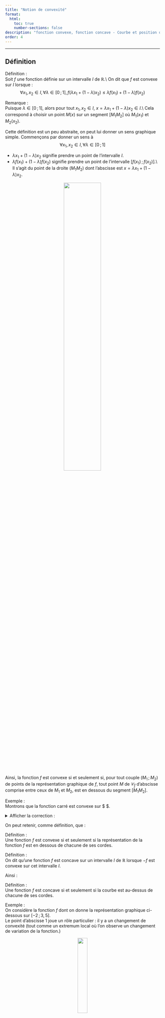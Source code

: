 ```yaml
---
title: "Notion de convexité"
format:
  html:
    toc: true
    number-sections: false
description: "fonction convexe, fonction concave - Courbe et position des cordes"
order: 4
---
```


----



## Définition

::: {.bloc .def}
<span class="bloc-titre">Définition : </span><br>
Soit $f$ une fonction définie sur un intervalle $I$ de $\mathbb{R}$.\\
On dit que $f$ est convexe sur $I$ lorsque : $$\forall x_1, x_2 \in I, \, \forall \lambda \in [0 \, ; \, 1], \, f(\lambda x_1 + (1-\lambda) x_2) \leqslant \lambda f(x_1) + (1- \lambda) f(x_2)$$ 
:::

::: {.bloc .rem}
<span class="bloc-titre">Remarque : </span><br>
Puisque $\lambda \in [0\, ; \, 1]$, alors pour tout $x_1,x_2 \in I$, $x=\lambda x_1 + (1-\lambda)x_2 \in I$.\\
Cela correspond à choisir un point $M(x)$ sur un segment $[M_1M_2]$ où $M_1(x_1)$ et $M_2(x_2)$.


Cette définition est un peu abstraite, on peut lui donner un sens graphique simple. Commençons par donner un sens à $$\forall x_1, x_2 \in I, \, \forall \lambda \in [0 \, ; \, 1]$$

- $\lambda x_1 + (1-\lambda)x_2$ signifie prendre un point de l'intervalle $I$.
- $\lambda f(x_1) + (1- \lambda) f(x_2)$ signifie prendre un point de l'intervalle $[f(x_1) \, ;\, f(x_2)]$.\\
  Il s'agit du point de la droite $(M_1M_2)$ dont l'abscisse est $x=\lambda x_1 + (1-\lambda)x_2$.

<div style="text-align: center;">
  <img src="../../image/maths_term/Chap2_GeneralitesFonctions_convexite_carre.png" style="width: 49%;" margin-right="5%">
</div>



Ainsi, la fonction $f$ est convexe si et seulement si, pour tout couple $(M_1 \, ; \, M_2)$ de points de la représentation graphique de $f$, tout point $M$ de $\mathscr{C}_f$ d'abscisse comprise entre ceux de $M_1$ et $M_2$, est en dessous du segment $[M_1M_2]$.
:::


::: {.bloc .ex}
<span class="bloc-titre">Exemple : </span><br>
Montrons que la fonction carré est convexe sur $ \mathbb{R}$.

<details class="bloc cor"><summary>Afficher la correction : </summary>

Pour tout $x,y\in\mathbb{R}$ et $t\in[0,1]$ :
\begin{align*}
t\,x^2+(1-t)\,y^2 - \left(tx+(1-t)y\right)^2 
&= t\,x^2+(1-t)\,y^2 - \big(t^2 x^2 + 2t(1-t)xy + (1-t)^2 y^2\big)\\
&= \big(t-t^2\big)x^2 + \big((1-t)-(1-t)^2\big)y^2 - 2t(1-t)xy\\
&= t(1-t)\,x^2 + t(1-t)\,y^2 - 2t(1-t)xy\\
&= t(1-t)\,\left(x^2 - 2xy + y^2\right)\\
&= t(1-t)\,\left(x-y\right)^2 \;\ge\; 0.
\end{align*}
Ainsi,
$$
\left(tx+(1-t)y\right)^2 \le t\,x^2+(1-t)\,y^2,
$$
c'est-à-dire
$$
f\!\left(tx+(1-t)y\right) \le t\,f(x) + (1-t)\,f(y) .
$$
</details>
:::

On peut retenir, comme définition, que :

::: {.bloc .def}
<span class="bloc-titre">Définition : </span><br>
Une fonction $f$ est convexe si et seulement si la représentation de la fonction $f$ est en dessous de chacune de ses cordes.
:::

::: {.bloc .def}
<span class="bloc-titre">Définition : </span><br>
On dit qu'une fonction $f$ est concave sur un intervalle $I$ de $\mathbb{R}$ lorsque $-f$ est convexe sur  cet intervalle $I$.
:::

Ainsi :

::: {.bloc .def}
<span class="bloc-titre">Définition : </span><br>
Une fonction $f$ est concave si et seulement si la courbe est au-dessus de chacune de ses cordes.
:::

::: {.bloc .ex}
<span class="bloc-titre">Exemple : </span><br>
On considère la fonction $f$ dont on donne la représentation graphique ci-dessous sur $[-2 \, ; \, 3,5]$.<br>
Le point d'abscisse $1$ joue un rôle particulier : il y a un changement de convexité (tout comme un extremum local où l'on observe un changement de variation de la fonction.)

<div style="text-align: center;">
  <img src="../../image/maths_term/Chap2_GeneralitesFonctions_convexite_fig_exemple.png" style="width: 25%;" margin-right="5%">
</div>



On peut déterminer graphiquement que la fonction $f$ est concave sur $[-2 \, ; 1]$ et convexe sur $[1 \, ; \, 3,5]$.
:::

::: {.bloc .def}
<span class="bloc-titre">Définition : </span><br>
Soient $f$ une fonction définie sur un intervalle $I$ et $\mathscr{C}_f$ sa représentation graphique. On appelle point d'inflexion de $\mathscr{C}_f$ tout point de $\mathscr{C}_f$ où $f$ change de convexité.
:::

::: {.bloc .ex}
<span class="bloc-titre">Exemple : </span><br>
Dans l'exemple précédent, le point d'abscisse $1$ est un point d'inflexion de la représentation graphique de la fonction.
:::




<div class="nav-pages">
  <a class="prev" href="comp_derivation.html">⬅️</a>
  <a class="next" href="convexite_derivee.html">➡️</a>
</div>
